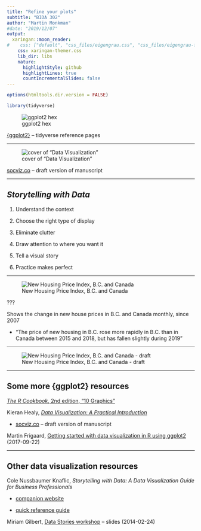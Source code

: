 ```yaml
---
title: "Refine your plots"
subtitle: "BIDA 302"
author: "Martin Monkman"
#date: "2019/12/07"
output:
  xaringan::moon_reader:
#    css: ["default", "css_files/eigengrau.css", "css_files/eigengrau-fonts.css"]    
    css: xaringan-themer.css
    lib_dir: libs
    nature:
      highlightStyle: github
      highlightLines: true
      countIncrementalSlides: false
---
```



<!-- 
This file by Martin Monkman 
is licensed under a Creative Commons Attribution 4.0 International License
https://creativecommons.org/licenses/by/4.0/  
-->




```r
options(htmltools.dir.version = FALSE)

library(tidyverse)
```

![ggplot2 hex](E:/github/UVic_BIDA302/static/img/ggplot2_400.png)

[{ggplot2}](https://ggplot2.tidyverse.org/) -- tidyverse reference pages



---

![cover of "Data Visualization"](E:/github/UVic_BIDA302/static/img/Healy_data_visualziation_500.jpg)

[socviz.co](http://socviz.co/) -- draft version of manuscript

---

## _Storytelling with Data_

1. Understand the context

2. Choose the right type of display

3. Eliminate clutter

4. Draw attention to where you want it

5. Tell a visual story

6. Practice makes perfect



---

![New Housing Price Index, B.C. and Canada](E:/github/UVic_BIDA302/static/img/NHPI_plot.png)

???

Shows the change in new house prices in B.C. and Canada monthly, since 2007

* "The price of new housing in B.C. rose more rapidly in B.C. than in Canada between 2015 and 2018, but has fallen slightly during 2019"


---

![New Housing Price Index, B.C. and Canada - draft](E:/github/UVic_BIDA302/static/img/NHPI_plot_draft.png)




---

## Some more {ggplot2} resources

[_The R Cookbook_, 2nd edition, "10 Graphics"](https://rc2e.com/graphics)


Kieran Healy, [_Data Visualization: A Practical Introduction_](https://kieranhealy.org/publications/dataviz/)

* [socviz.co](http://socviz.co/) -- draft version of manuscript


Martin Frigaard, [Getting started with data visualization in R using ggplot2](https://www.storybench.org/getting-started-data-visualization-r-using-ggplot2/) (2017-09-22)

---

## Other data visualization resources

Cole Nussbaumer Knaflic, _Storytelling with Data: A Data Visualization Guide for Business Professionals_

* [companion website](http://www.storytellingwithdata.com/)

* [quick reference guide](http://storage.cloversites.com/flemingmartinllc/documents/storytelling%20with%20data%20QUICK%20REFERENCE%20GUIDE.pdf)


Miriam Gilbert, [Data Stories workshop](https://www.slideshare.net/miriamgilbert08/data-stories-workshop-34390209) -- slides (2014-02-24)
